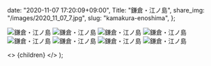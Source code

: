 
  date: "2020-11-07 17:20:09+09:00",
  Title: "鎌倉・江ノ島",
  share_img: "/images/2020_11_07_7.jpg",
  slug: "kamakura-enoshima",
};

![鎌倉・江ノ島](/images/2020_11_07_1.jpg)
![鎌倉・江ノ島](/images/2020_11_07_2.jpg)
![鎌倉・江ノ島](/images/2020_11_07_3.jpg)
![鎌倉・江ノ島](/images/2020_11_07_4.jpg)
![鎌倉・江ノ島](/images/2020_11_07_5.jpg)
![鎌倉・江ノ島](/images/2020_11_07_6.jpg)
![鎌倉・江ノ島](/images/2020_11_07_7.jpg)
![鎌倉・江ノ島](/images/2020_11_07_8.jpg)

  <>
    <Head>
      <title>{meta.Title} | 異郷好実</title>
    </Head>
    <PostLayout meta={meta}>{children}</PostLayout>
  </>
);
